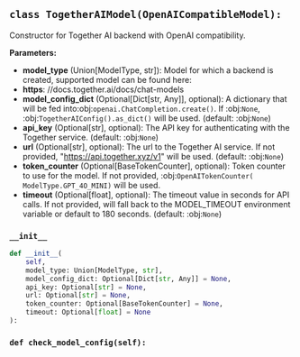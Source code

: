 <a id="camel.models.togetherai_model"></a>

<a id="camel.models.togetherai_model.TogetherAIModel"></a>

## `class TogetherAIModel(OpenAICompatibleModel):`

Constructor for Together AI backend with OpenAI compatibility.

**Parameters:**

- **model_type** (Union[ModelType, str]): Model for which a backend is created, supported model can be found here:
- **https**: //docs.together.ai/docs/chat-models
- **model_config_dict** (Optional[Dict[str, Any]], optional): A dictionary that will be fed into:obj:`openai.ChatCompletion.create()`. If :obj:`None`, :obj:`TogetherAIConfig().as_dict()` will be used. (default: :obj:`None`)
- **api_key** (Optional[str], optional): The API key for authenticating with the Together service. (default: :obj:`None`)
- **url** (Optional[str], optional): The url to the Together AI service. If not provided, "https://api.together.xyz/v1" will be used. (default: :obj:`None`)
- **token_counter** (Optional[BaseTokenCounter], optional): Token counter to use for the model. If not provided, :obj:`OpenAITokenCounter( ModelType.GPT_4O_MINI)` will be used.
- **timeout** (Optional[float], optional): The timeout value in seconds for API calls. If not provided, will fall back to the MODEL_TIMEOUT environment variable or default to 180 seconds. (default: :obj:`None`)

<a id="camel.models.togetherai_model.TogetherAIModel.__init__"></a>

### `__init__`

```python
def __init__(
    self,
    model_type: Union[ModelType, str],
    model_config_dict: Optional[Dict[str, Any]] = None,
    api_key: Optional[str] = None,
    url: Optional[str] = None,
    token_counter: Optional[BaseTokenCounter] = None,
    timeout: Optional[float] = None
):
```

<a id="camel.models.togetherai_model.TogetherAIModel.check_model_config"></a>

### `def check_model_config(self):`
